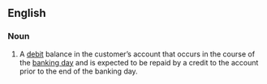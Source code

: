 ==English==

===Noun===
{{en-noun}}

# {{lb|en|banking}} A [[debit]] balance in the customer’s account that occurs in the course of the [[banking day]] and is expected to be repaid by a credit to the account prior to the end of the banking day.